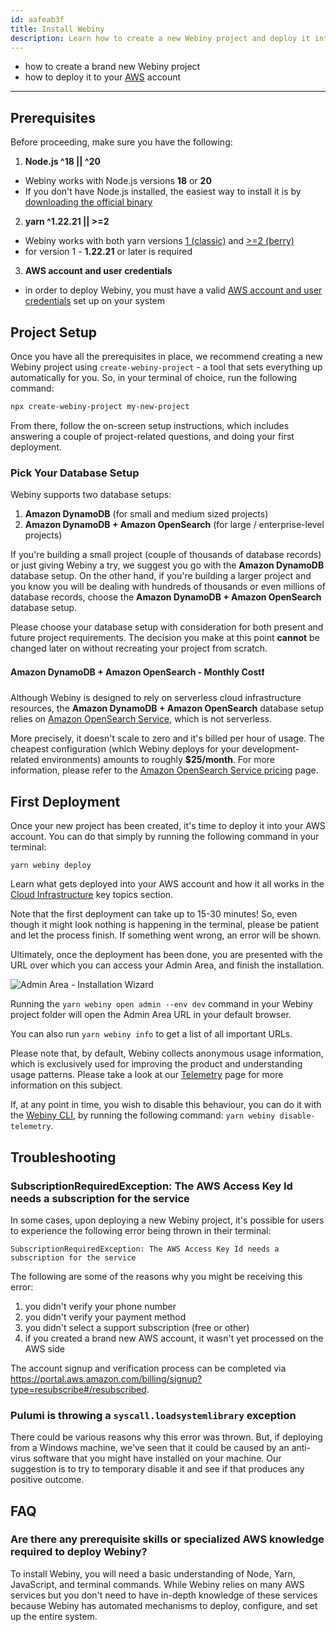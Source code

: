 ```yaml
---
id: aafeab3f
title: Install Webiny
description: Learn how to create a new Webiny project and deploy it into your AWS account.
---
```



<Alert type="success" title="WHAT YOU’LL LEARN">

- how to create a brand new Webiny project
- how to deploy it to your [AWS](https://aws.amazon.com/) account

</Alert>

---

## Prerequisites

Before proceeding, make sure you have the following:

1. **Node.js ^18 || ^20**

- Webiny works with Node.js versions **18** or **20**
- If you don't have Node.js installed, the easiest way to install it is by [downloading the official binary](https://nodejs.org/en/)

2. **yarn ^1.22.21 || >=2**

- Webiny works with both yarn versions [1 (classic)](https://yarnpkg.com/en/docs/install) and [>=2 (berry)](https://yarnpkg.com/)
- for version 1 - **1.22.21** or later is required

3. **AWS account and user credentials**

- in order to deploy Webiny, you must have a valid [AWS account and user credentials](/docs/infrastructure/aws/configure-aws-credentials) set up on your system

## Project Setup

Once you have all the prerequisites in place, we recommend creating a new Webiny project using `create-webiny-project` - a tool that sets everything up automatically for you. So, in your terminal of choice, run the following command:

```bash
npx create-webiny-project my-new-project
```

From there, follow the on-screen setup instructions, which includes answering a couple of project-related questions, and doing your first deployment.

### Pick Your Database Setup

Webiny supports two database setups:

1. **Amazon DynamoDB** (for small and medium sized projects)
2. **Amazon DynamoDB + Amazon OpenSearch** (for large / enterprise-level projects)

If you're building a small project (couple of thousands of database records) or just giving Webiny a try, we suggest you go with the **Amazon DynamoDB** database setup. On the other hand, if you're building a larger project and you know you will be dealing with hundreds of thousands or even millions of database records, choose the **Amazon DynamoDB + Amazon OpenSearch** database setup.

Please choose your database setup with consideration for both present and future project requirements. The decision you make at this point **cannot** be changed later on without recreating your project from scratch.

#### Amazon DynamoDB + Amazon OpenSearch - Monthly Cost❗

Although Webiny is designed to rely on serverless cloud infrastructure resources, the **Amazon DynamoDB + Amazon OpenSearch** database setup relies on [Amazon OpenSearch Service](https://aws.amazon.com/opensearch-service/), which is not serverless.

More precisely, it doesn't scale to zero and it's billed per hour of usage. The cheapest configuration (which Webiny deploys for your development-related environments) amounts to roughly **$25/month**. For more information, please refer to the [Amazon OpenSearch Service pricing](https://aws.amazon.com/opensearch-service/pricing/) page.

## First Deployment

Once your new project has been created, it's time to deploy it into your AWS account. You can do that simply by running the following command in your terminal:

```
yarn webiny deploy
```

<Alert type="success" title="Cloud Infrastructure">

Learn what gets deployed into your AWS account and how it all works in the [Cloud Infrastructure](/docs/{version}/architecture/introduction)
key topics section.

</Alert>

Note that the first deployment can take up to 15-30 minutes! So, even though it might look nothing is happening in the terminal, please be patient and let the process finish. If something went wrong, an error will be shown.

Ultimately, once the deployment has been done, you are presented with the URL over which you can access your Admin Area, and finish the installation.

![Admin Area - Installation Wizard](./assets/installation-wizard.png)

<Alert type="info" title="Misplaced Admin area URL?">

Running the `yarn webiny open admin --env dev` command in your Webiny project folder will open the Admin Area URL in
your default browser.

You can also run `yarn webiny info` to get a list of all important URLs.

</Alert>

<Alert type="warning" title="Telemetry">

Please note that, by default, Webiny collects anonymous usage information, which is exclusively used for improving the
product and understanding usage patterns. Please take a look at our [Telemetry](/docs/{version}/webiny-telemetry/webiny-telemetry)
page for more information on this subject.

If, at any point in time, you wish to disable this behaviour, you can do it with the [Webiny CLI](/docs/{version}/core-development-concepts/basics/webiny-cli),
by running the following command: `yarn webiny disable-telemetry`.

</Alert>

## Troubleshooting

### SubscriptionRequiredException: The AWS Access Key Id needs a subscription for the service

In some cases, upon deploying a new Webiny project, it's possible for users to experience the following error being thrown in their terminal:

```
SubscriptionRequiredException: The AWS Access Key Id needs a subscription for the service
```

The following are some of the reasons why you might be receiving this error:

1. you didn't verify your phone number
2. you didn't verify your payment method
3. you didn't select a support subscription (free or other)
4. if you created a brand new AWS account, it wasn't yet processed on the AWS side

The account signup and verification process can be completed via https://portal.aws.amazon.com/billing/signup?type=resubscribe#/resubscribed.

### Pulumi is throwing a `syscall.loadsystemlibrary` exception

There could be various reasons why this error was thrown. But, if deploying from a Windows machine, we've seen that it could be
caused by an anti-virus software that you might have installed on your machine. Our suggestion is to try to temporary disable it and see if that produces any positive outcome.

## FAQ

### Are there any prerequisite skills or specialized AWS knowledge required to deploy Webiny?

To install Webiny, you will need a basic understanding of Node, Yarn, JavaScript, and terminal commands. While Webiny relies on many AWS services but you don't need to have in-depth knowledge of these services because Webiny has automated mechanisms to deploy, configure, and set up the entire system.
